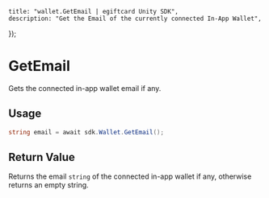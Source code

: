 
	title: "wallet.GetEmail | egiftcard Unity SDK",
	description: "Get the Email of the currently connected In-App Wallet",
});

# GetEmail

Gets the connected in-app wallet email if any.

## Usage

```csharp
string email = await sdk.Wallet.GetEmail();
```

## Return Value

Returns the email `string` of the connected in-app wallet if any, otherwise returns an empty string.
